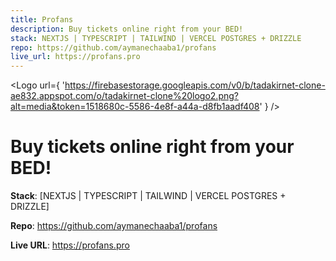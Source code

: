 ```yaml
---
title: Profans
description: Buy tickets online right from your BED!
stack: NEXTJS | TYPESCRIPT | TAILWIND | VERCEL POSTGRES + DRIZZLE
repo: https://github.com/aymanechaaba1/profans
live_url: https://profans.pro
---
```



<Logo
  url={
    'https://firebasestorage.googleapis.com/v0/b/tadakirnet-clone-ae832.appspot.com/o/tadakirnet-clone%20logo2.png?alt=media&token=1518680c-5586-4e8f-a44a-d8fb1aadf408'
  }
/>

# Buy tickets online right from your BED!

**Stack**: [NEXTJS | TYPESCRIPT | TAILWIND | VERCEL POSTGRES + DRIZZLE]

**Repo**: https://github.com/aymanechaaba1/profans

**Live URL**: https://profans.pro

